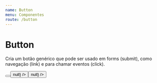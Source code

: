 ```yaml
---
name: Button
menu: Componentes
route: /button
---
```



# Button
Cria um botão genérico que pode ser usado em forms (submit), como navegação (link) e para chamar eventos (click).

<Playground>
	<div style={{ ...containerDocz, display: 'grid', gridTemplateColumns: 'auto auto auto', gridColumnGap: '30px', margin: '0 auto 20px', textAlign: 'center' }}>
		<Button type='submit' cta='Submit' />
		<Button type='link' cta='Link' navigate={() => null} />
		<Button type='click' cta='Click' click={() => null} />
	</div>
</Playground>

<Props of={Button} />